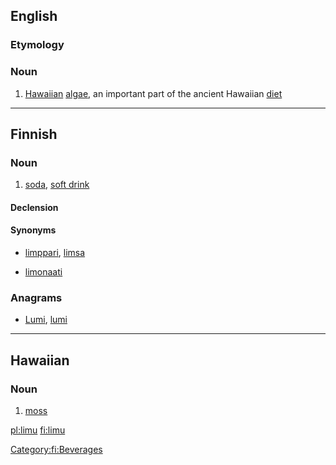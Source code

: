 ==English==

===Etymology===
{{etyl|haw}}

===Noun===
{{en-noun|s|-}}
{{wikipedia}}
# [[Hawaiian]] [[algae]], an important part of the ancient Hawaiian [[diet]]

----

==Finnish==

===Noun===
{{fi-noun}}

# {{colloquial|lang=fi}} [[soda]], [[soft drink]]

====Declension====
{{fi-decl-valo|lim|||u}}

====Synonyms====
* {{qualifier|colloquial}} [[limppari]], [[limsa]]
* [[limonaati]]

===Anagrams===
* [[Lumi#Finnish|Lumi]], [[lumi#Finnish|lumi]]

[[Category:fi:Beverages]]

----

==Hawaiian==

===Noun===
{{head|haw|noun}}

# [[moss]]

[[pl:limu]]
[[fi:limu]]